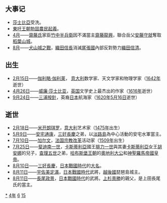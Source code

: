 {{yearTOC|1564|明'''[[嘉靖|嘉靖]]四十三年'''；越南莫朝'''[[光宝|光宝]]十年'''，后黎朝'''[[正治_(越南)|正治]]七年'''；日本'''[[永祿|永祿]]七年'''}}
== 大事记 ==
* [[威廉·莎士比亚|莎士比亞]]受洗。
* [[東吁王朝|東吁王朝]][[勃固|勃固]][[農民起義|農民起義]]。
* [[4月|4月]]——[[齋藤氏|齋藤氏]]家臣[[竹中半兵衛|竹中半兵衛]]因不滿當主[[齋藤龍興|齋藤龍興]]，聯合岳父[[安藤守就|安藤守就]]奪取[[稻葉山城|稻葉山城]]。
* [[8月|8月]]——[[犬山城之戰|犬山城之戰]]，[[織田信長|織田信長]]消滅[[尾張國|尾張國]]內部反對勢力[[織田信清|織田信清]]。

== 出生 ==
* [[2月15日|2月15日]]——[[伽利略·伽利莱|伽利略·伽利莱]]， [[意大利|意大利]]数学家、天文学家和物理学家（[[1642年|1642年]]逝世）
* [[4月26日|4月26日]]——[[威廉·莎士比亚|威廉·莎士比亚]]，[[英国|英国]]文学史上最杰出的作家（[[1616年|1616年]]逝世）
* [[9月24日|9月24日]]——[[三浦按針|三浦按針]]，英裔[[日本|日本]]航海家（[[1620年|1620年]][[5月16日|5月16日]]逝世）

== 逝世 ==
{{Wikisource year mention}}
* [[2月18日|2月18日]]——[[米开朗基罗|米开朗琪罗]]，[[意大利|意大利]]艺术家（[[1475年|1475年]]出生）
* [[5月9日|5月9日]]——[[安宅通康|安宅通康]]，[[三好長慶|三好長慶]]之弟，以[[淡路島|淡路島]]為中心活動的安宅水軍當主。
* [[7月10日|7月10日]]——[[加尔文|加尔文]]，[[法国|法国]][[宗教改革|宗教改革]]活动家（[[1509年|1509年]]出生）
* [[7月25日|7月25日]]——[[斐迪南一世_(神聖羅馬帝國)|斐迪南一世]]，[[卡斯蒂利亞|卡斯蒂利亞]]國王[[腓力一世|腓力一世]]與其妻[[卡斯蒂利亞|卡斯蒂利亞]]女王[[胡安娜|胡安娜]]的兒子，[[查理五世_(神聖羅馬帝國)|查理五世]]之弟，[[哈布斯堡王朝|哈布斯堡王朝]]的[[奧地利大公|奧地利大公]]和[[神聖羅馬帝國皇帝|神聖羅馬帝國皇帝]]。
* [[8月10日|8月10日]]——[[三好長慶|三好長慶]]，[[日本戰國時代|日本戰國時代]]的[[大名_(稱謂)|大名]]。
* [[8月11日|8月11日]]——[[宇佐美定滿|宇佐美定滿]]，[[日本戰國時代|日本戰國時代]]武將，[[越後國|越後國]]琵琶島城主。
* [[8月11日|8月11日]]——[[長尾政景|長尾政景]]，[[日本戰國時代|日本戰國時代]]的武將。[[上杉景勝|上杉景勝]]的親父，是上田長尾氏的當主。

[[Category:1564年|*]]
[[Category:1560年代|4年]]
[[Category:16世纪各年|6]]
[[Category:甲子年|15]]